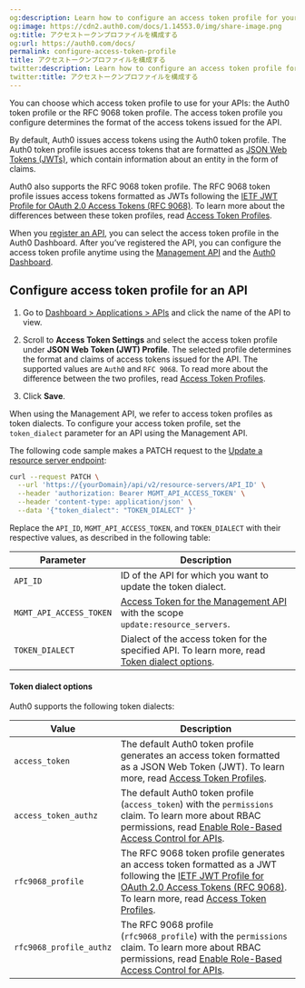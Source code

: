 ```yaml
---
og:description: Learn how to configure an access token profile for your API.
og:image: https://cdn2.auth0.com/docs/1.14553.0/img/share-image.png
og:title: アクセストークンプロファイルを構成する
og:url: https://auth0.com/docs/
permalink: configure-access-token-profile
title: アクセストークンプロファイルを構成する
twitter:description: Learn how to configure an access token profile for your API.
twitter:title: アクセストークンプロファイルを構成する
---
```


You can choose which <Tooltip tip="Access Token: Authorization credential, in the form of an opaque string or JWT, used to access an API." cta="View Glossary" href="/docs/glossary?term=access+token">access token</Tooltip> profile to use for your APIs: the Auth0 token profile or the RFC 9068 token profile. The access token profile you configure determines the format of the access tokens issued for the API.

By default, Auth0 issues access tokens using the Auth0 token profile. The Auth0 token profile issues access tokens that are formatted as [JSON Web Tokens (JWTs)](/docs/secure/tokens/json-web-tokens), which contain information about an entity in the form of claims.

Auth0 also supports the RFC 9068 token profile. The RFC 9068 token profile issues access tokens formatted as <Tooltip tip="JSON Web Token (JWT): Standard ID Token format (and often Access Token format) used to represent claims securely between two parties." cta="View Glossary" href="/docs/glossary?term=JWTs">JWTs</Tooltip> following the [IETF JWT Profile for OAuth 2.0 Access Tokens (RFC 9068)](https://datatracker.ietf.org/doc/html/rfc9068). To learn more about the differences between these token profiles, read [Access Token Profiles](/docs/secure/tokens/access-tokens/access-token-profiles).

When you [register an API](/docs/get-started/auth0-overview/set-up-apis), you can select the access token profile in the <Tooltip tip="Auth0 Dashboard: Auth0's main product to configure your services." cta="View Glossary" href="/docs/glossary?term=Auth0+Dashboard">Auth0 Dashboard</Tooltip>. After you’ve registered the API, you can configure the access token profile anytime using the [Management API](https://auth0.com/docs/api/management/v2) and the [Auth0 Dashboard](https://manage.auth0.com/).

## Configure access token profile for an API

<Tabs><Tab title="Auth0 Dashboard">

1. Go to [Dashboard > Applications > APIs](https://manage.auth0.com/#/apis) and click the name of the API to view.

2. Scroll to **Access Token Settings** and select the access token profile under **JSON Web Token (JWT) Profile**. The selected profile determines the format and claims of access tokens issued for the API. The supported values are `Auth0` and `RFC 9068`. To read more about the difference between the two profiles, read [Access Token Profiles](/docs/secure/tokens/access-tokens/access-token-profiles).

3. Click **Save**.

</Tab><Tab title="Management API">

When using the Management API, we refer to access token profiles as token dialects. To configure your access token profile, set the `token_dialect` parameter for an API using the Management API.

The following code sample makes a PATCH request to the [Update a resource server endpoint](https://auth0.com/docs/api/management/v2/resource-servers/patch-resource-servers-by-id):

```bash lines
curl --request PATCH \
  --url 'https://{yourDomain}/api/v2/resource-servers/API_ID' \
  --header 'authorization: Bearer MGMT_API_ACCESS_TOKEN' \
  --header 'content-type: application/json' \
  --data '{"token_dialect": "TOKEN_DIALECT" }'
```






Replace the `API_ID`, `MGMT_API_ACCESS_TOKEN`, and `TOKEN_DIALECT` with their respective values, as described in the following table:

<table class="table"><thead>
<tr>
<th>Parameter</th>
<th>Description</th>
</tr>
</thead>
<tbody>
<tr>
<td><code>API_ID</code></td>
<td>ID of the API for which you want to update the token dialect.</td>
</tr>
<tr>
<td><code>MGMT_API_ACCESS_TOKEN</code></td>
<td><a href="https://auth0.com/docs/api/management/v2/tokens">Access Token for the Management API</a> with the scope <code>update:resource_servers</code>.</td>
</tr>
<tr>
<td><code>TOKEN_DIALECT</code></td>
<td>Dialect of the access token for the specified API. To learn more, read <a href="#token-dialect-options">Token dialect options</a>.</td>
</tr>
</tbody>
</table>

#### Token dialect options

Auth0 supports the following token dialects:

<table class="table"><thead>
<tr>
<th>Value</th>
<th>Description</th>
</tr>
</thead>
<tbody>
<tr>
<td><code>access_token</code></td>
<td>The default Auth0 token profile generates an access token formatted as a JSON Web Token (JWT). To learn more, read <a href="/docs/secure/tokens/access-tokens/access-token-profiles">Access Token Profiles</a>.</td>
</tr>
<tr>
<td><code>access_token_authz</code></td>
<td>The default Auth0 token profile (<code>access_token</code>) with the <code>permissions</code> claim. To learn more about RBAC permissions, read <a href="/docs/get-started/apis/enable-role-based-access-control-for-apis">Enable Role-Based Access Control for APIs</a>.</td>
</tr>
<tr>
<td><code>rfc9068_profile</code></td>
<td>The RFC 9068 token profile generates an access token formatted as a JWT following the <a href="https://datatracker.ietf.org/doc/html/rfc9068">IETF JWT Profile for OAuth 2.0 Access Tokens (RFC 9068)</a>. To learn more, read <a href="/docs/secure/tokens/access-tokens/access-token-profiles">Access Token Profiles</a>.</td>
</tr>
<tr>
<td><code>rfc9068_profile_authz</code></td>
<td>The RFC 9068 profile (<code>rfc9068_profile</code>) with the <code>permissions</code> claim. To learn more about RBAC permissions, read <a href="/docs/get-started/apis/enable-role-based-access-control-for-apis">Enable Role-Based Access Control for APIs</a>.</td>
</tr>
</tbody>
</table>

</Tab></Tabs>